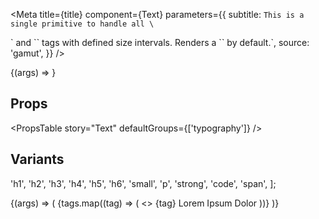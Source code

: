 

<Meta
  title={title}
  component={Text}
  parameters={{
    subtitle: `This is a single primitive to handle all \`<p>\` and
\`<span>\` tags with defined size intervals. Renders a \`<span>\` by default.`,
    source: 'gamut',
  }}
/>

<Canvas>
  <Story name="Text" args={{ children: 'Hello World' }}>
    {(args) => <Text {...args} />}
  </Story>
</Canvas>

## Props

<PropsTable story="Text" defaultGroups={['typography']} />

## Variants

  'h1',
  'h2',
  'h3',
  'h4',
  'h5',
  'h6',
  'small',
  'p',
  'strong',
  'code',
  'span',
];

<Canvas>
  <Story name="Variants">
    {(args) => (
      <GridBox
        padding={8}
        rowGap={24}
        columnGap={32}
        gridTemplateColumns="max-content 1fr"
        alignItems="center"
      >
        {tags.map((tag) => (
          <>
            <Box>
              <Text as="code" fontSize={18}>
                {tag}
              </Text>
            </Box>
            <Box>
              <Text as={tag}>Lorem Ipsum Dolor</Text>
            </Box>
          </>
        ))}
      </GridBox>
    )}
  </Story>
</Canvas>
